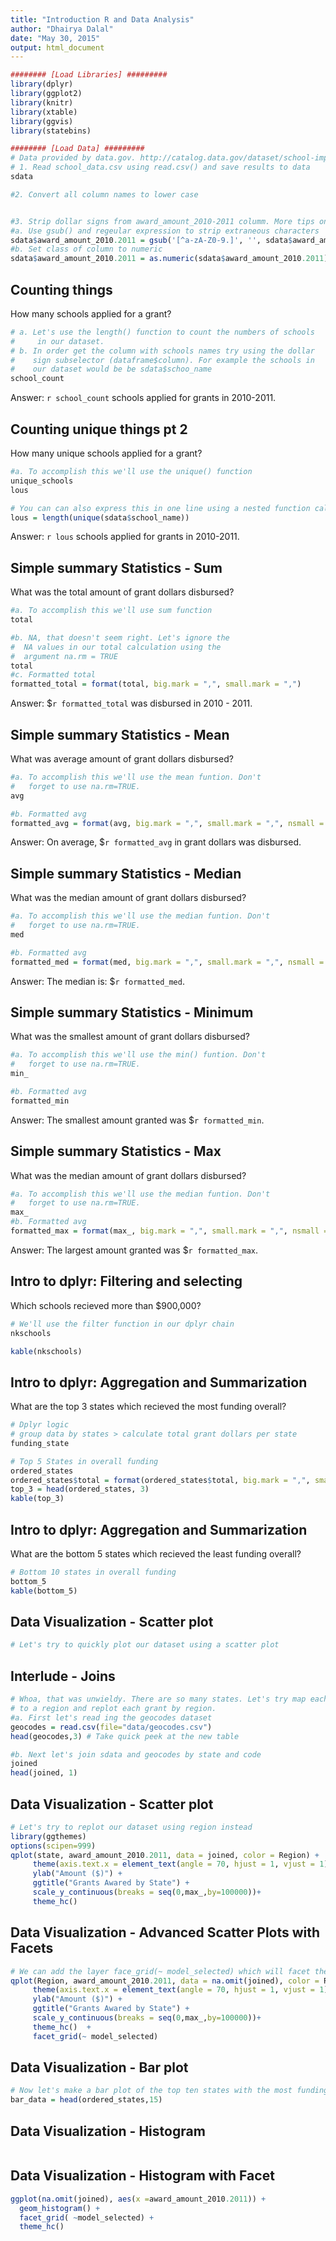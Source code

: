 ```yaml
---
title: "Introduction R and Data Analysis"
author: "Dhairya Dalal"
date: "May 30, 2015"
output: html_document
---
```


```r
######## [Load Libraries] #########
library(dplyr)
library(ggplot2)
library(knitr)
library(xtable)
library(ggvis)
library(statebins)

######## [Load Data] #########
# Data provided by data.gov. http://catalog.data.gov/dataset/school-improvement-2010-grants
# 1. Read school_data.csv using read.csv() and save results to data
sdata 

#2. Convert all column names to lower case


#3. Strip dollar signs from award_amount_2010-2011 columm. More tips on data cleaning here: http://earlh.com/blog/2009/06/29/cleaning-data-in-r-csv-files/
#a. Use gsub() and regeular expression to strip extraneous characters
sdata$award_amount_2010.2011 = gsub('[^a-zA-Z0-9.]', '', sdata$award_amount_2010.2011)
#b. Set class of column to numeric
sdata$award_amount_2010.2011 = as.numeric(sdata$award_amount_2010.2011)
```


## Counting things
How many schools applied for a grant? 
```r
# a. Let's use the length() function to count the numbers of schools 
#     in our dataset.
# b. In order get the column with schools names try using the dollar 
#    sign subselector (dataframe$column). For example the schools in 
#    our dataset would be be sdata$schoo_name
school_count 
```
Answer: `r school_count` schools applied for grants in 2010-2011. 

## Counting unique things pt 2
How many unique schools applied for a grant? 
```r
#a. To accomplish this we'll use the unique() function
unique_schools 
lous 

# You can can also express this in one line using a nested function call
lous = length(unique(sdata$school_name))
```
Answer: `r lous` schools applied for grants in 2010-2011. 

## Simple summary Statistics - Sum
What was the total amount of grant dollars disbursed? 
```r
#a. To accomplish this we'll use sum function
total 

#b. NA, that doesn't seem right. Let's ignore the 
#  NA values in our total calculation using the 
#  argument na.rm = TRUE
total 
#c. Formatted total
formatted_total = format(total, big.mark = ",", small.mark = ",")
```
Answer: $`r formatted_total` was disbursed in 2010 - 2011. 

## Simple summary Statistics - Mean
What was average amount of grant dollars disbursed? 
```r
#a. To accomplish this we'll use the mean funtion. Don't
#   forget to use na.rm=TRUE. 
avg

#b. Formatted avg
formatted_avg = format(avg, big.mark = ",", small.mark = ",", nsmall = 2)
```
Answer: On average, $`r formatted_avg` in grant dollars was disbursed. 

## Simple summary Statistics - Median
What was the median amount of grant dollars disbursed?
```r
#a. To accomplish this we'll use the median funtion. Don't
#   forget to use na.rm=TRUE. 
med 

#b. Formatted avg
formatted_med = format(med, big.mark = ",", small.mark = ",", nsmall = 2)
```
Answer: The median is: $`r formatted_med`. 

## Simple summary Statistics - Minimum
What was the smallest amount of grant dollars disbursed?
```r
#a. To accomplish this we'll use the min() funtion. Don't
#   forget to use na.rm=TRUE. 
min_ 

#b. Formatted avg
formatted_min 
```
Answer: The smallest amount granted was $`r formatted_min`. 

## Simple summary Statistics - Max
What was the median amount of grant dollars disbursed?
```r
#a. To accomplish this we'll use the median funtion. Don't
#   forget to use na.rm=TRUE. 
max_ 
#b. Formatted avg
formatted_max = format(max_, big.mark = ",", small.mark = ",", nsmall = 2)
```
Answer: The largest amount granted was $`r formatted_max`.

## Intro to dplyr: Filtering and selecting {.smaller}
Which schools recieved more than $900,000?
```r
# We'll use the filter function in our dplyr chain
nkschools 

kable(nkschools)
```

## Intro to dplyr: Aggregation and Summarization {.smaller}
What are the top 3 states which recieved the most funding overall?
```r
# Dplyr logic
# group data by states > calculate total grant dollars per state 
funding_state 

# Top 5 States in overall funding
ordered_states 
ordered_states$total = format(ordered_states$total, big.mark = ",", small.mark = ",", nsmall = 2)
top_3 = head(ordered_states, 3)
kable(top_3)
```

## Intro to dplyr: Aggregation and Summarization {.smaller}
What are the bottom 5 states which recieved the least funding overall?
```r
# Bottom 10 states in overall funding
bottom_5 
kable(bottom_5)
```

## Data Visualization - Scatter plot
```r
# Let's try to quickly plot our dataset using a scatter plot

```

## Interlude - Joins
```r
# Whoa, that was unwieldy. There are so many states. Let's try map each state 
# to a region and replot each grant by region.
#a. First let's read ing the geocodes dataset
geocodes = read.csv(file="data/geocodes.csv")
head(geocodes,3) # Take quick peek at the new table

#b. Next let's join sdata and geocodes by state and code
joined 
head(joined, 1)
```

## Data Visualization - Scatter plot
```r
# Let's try to replot our dataset using region instead
library(ggthemes)
options(scipen=999)
qplot(state, award_amount_2010.2011, data = joined, color = Region) +
     theme(axis.text.x = element_text(angle = 70, hjust = 1, vjust = 1)) +
     ylab("Amount ($)") +
     ggtitle("Grants Awared by State") +
     scale_y_continuous(breaks = seq(0,max_,by=100000))+
     theme_hc()
```

## Data Visualization - Advanced Scatter Plots with Facets
```r
# We can add the layer face_grid(~ model_selected) which will facet the chart by the tranformationl mode
qplot(Region, award_amount_2010.2011, data = na.omit(joined), color = Region) +
     theme(axis.text.x = element_text(angle = 70, hjust = 1, vjust = 1)) +
     ylab("Amount ($)") +
     ggtitle("Grants Awared by State") +
     scale_y_continuous(breaks = seq(0,max_,by=100000))+
     theme_hc()  +
     facet_grid(~ model_selected)
```

## Data Visualization - Bar plot
```r
# Now let's make a bar plot of the top ten states with the most funding.
bar_data = head(ordered_states,15)

```

## Data Visualization - Histogram
```r

```

## Data Visualization - Histogram with Facet
```r
ggplot(na.omit(joined), aes(x =award_amount_2010.2011)) +
  geom_histogram() + 
  facet_grid( ~model_selected) +
  theme_hc()
```

